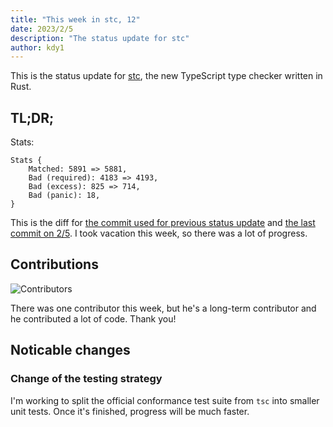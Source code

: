 ```yaml
---
title: "This week in stc, 12"
date: 2023/2/5
description: "The status update for stc"
author: kdy1
---
```


This is the status update for [stc][], the new TypeScript type checker written in Rust.

## TL;DR;

Stats:

```
Stats {
    Matched: 5891 => 5881,
    Bad (required): 4183 => 4193,
    Bad (excess): 825 => 714,
    Bad (panic): 18,
}
```

This is the diff for [the commit used for previous status update](https://github.com/dudykr/stc/blob/14d5ac24b3c4324d6384ae5d207f4fef9e3ae1fb/crates/stc_ts_type_checker/tests/tsc-stats.rust-debug) and [the last commit on 2/5](https://github.com/dudykr/stc/blob/8ea5b02590550cdd7d1e6cbf53a54bc719be99a2/crates/stc_ts_type_checker/tests/tsc-stats.rust-debug). I took vacation this week, so there was a lot of progress.

## Contributions

![Contributors](/images/this-week-in-stc/12/contributors.png)

There was one contributor this week, but he's a long-term contributor and he contributed a lot of code. Thank you!

## Noticable changes

### Change of the testing strategy

I'm working to split the official conformance test suite from `tsc` into smaller unit tests. Once it's finished, progress will be much faster.

[stc]: https://github.com/dudykr/stc

